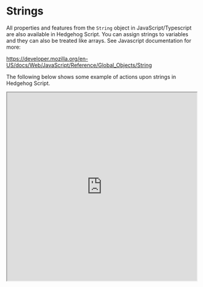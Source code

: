 
#  Strings

All properties and features from the `String` object in JavaScript/Typescript are also available in Hedgehog Script. You can assign strings to variables and they can also be treated like arrays. See Javascript documentation for more: 

https://developer.mozilla.org/en-US/docs/Web/JavaScript/Reference/Global_Objects/String

The following below shows some example of actions upon strings in Hedgehog Script.

<Bleed full>
    <iframe src="https://hhlab.dev/?code=a%20%3D%20%22Hello%22%0D%0Ab%20%3D%20%22World%22%0D%0A%0D%0A%2F%2F%20Concatenate%20two%20strings%20using%20%22%2B%22%2C%20the%20%22%22%20in%20the%20middle%20is%20to%20concatenate%20a%20space%0D%0Aprint(%20a%20%2B%20%22%20%22%20%2B%20b)%0D%0A%0D%0A%2F%2F%20Get%20and%20print%20the%20length%20of%20string%0D%0Aprint(a.length)%0D%0A%0D%0A%2F%2F%20Get%20certain%20characters%20of%20a%20string%20via%20index%20(0%20based)%0D%0Aprint(%22ABCDEFG%22%5B3%5D)&auto_run=true"
    width="100%"
    height="500px"
  ></iframe>
</Bleed>

